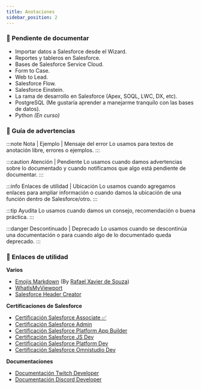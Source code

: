 ```yaml
---
title: Anotaciones
sidebar_position: 2
---
```


### :blue_book: Pendiente de documentar
* Importar datos a Salesforce desde el Wizard.
* Reportes y tableros en Salesforce.
* Bases de Salesforce Service Cloud.
* Form to Case.
* Web to Lead.
* Salesforce Flow.
* Salesforce Einstein.
* La rama de desarrollo en Salesforce (Apex, SOQL, LWC, DX, etc).
* PostgreSQL (Me gustaría aprender a manejarme tranquilo con las bases de datos).
* Python *(En curso)*

### :closed_book: Guía de advertencias

:::note Nota | Ejemplo | Mensaje del error
Lo usamos para textos de anotación libre, errores o ejemplos.
:::

:::caution Atención | Pendiente 
Lo usamos cuando damos advertencias sobre lo documentado y cuando notificamos que algo está pendiente de documentar.
:::

:::info Enlaces de utilidad | Ubicación
Lo usamos cuando agregamos enlaces para ampliar información o cuando damos la ubicación de una función dentro de Salesforce/otro.
:::

:::tip Ayudita
Lo usamos cuando damos un consejo, recomendación o buena práctica.
:::

:::danger Descontinuado | Deprecado
Lo usamos cuando se descontinúa una documentación o para cuando algo de lo documentado queda deprecado.
:::

### :rocket: Enlaces de utilidad

**Varios** 
* [Emojis Markdown](https://gist.github.com/rxaviers/7360908) (By [Rafael Xavier de Souza](https://github.com/rxaviers))
* [WhatIsMyViewport](https://whatismyviewport.com/)
* [Salesforce Header Creator](https://www.superqbit.com/app?id=SalesforceHeaderCreator)

**Certificaciones de Salesforce**
* [Certificación Salesforce Associate :white_check_mark:](https://trailhead.salesforce.com/es-MX/users/strailhead/trailmixes/prepare-for-your-salesforce-certified-associate-credential)
* [Certificación Salesforce Admin](https://trailhead.salesforce.com/es-MX/users/strailhead/trailmixes/prepare-for-your-salesforce-administrator-credential) 
* [Certificación Salesforce Platform App Builder](https://trailhead.salesforce.com/es-MX/users/strailhead/trailmixes/prepare-for-your-salesforce-platform-app-builder-credential)
* [Certificación Salesforce JS Dev](https://trailhead.salesforce.com/es-MX/users/strailhead/trailmixes/prepare-for-your-salesforce-javascript-developer-i-credential)
* [Certificación Salesforce Platform Dev](https://trailhead.salesforce.com/es-MX/users/strailhead/trailmixes/prepare-for-your-salesforce-platform-developer-i-credential)
* [Certificación Salesforce Omnistudio Dev](https://trailhead.salesforce.com/es-MX/users/strailhead/trailmixes/prepare-for-your-salesforce-omni-studio-developer-credential)

**Documentaciones**
* [Documentación Twitch Developer](https://dev.twitch.tv/docs/)
* [Documentación Discord Developer](https://discord.com/developers/docs/intro)